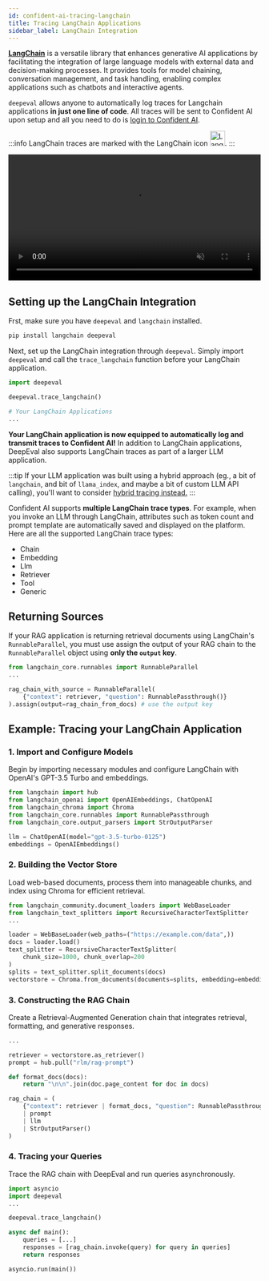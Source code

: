 ```yaml
---
id: confident-ai-tracing-langchain
title: Tracing LangChain Applications
sidebar_label: LangChain Integration
---
```


[**LangChain**](https://www.langchain.com/) is a versatile library that enhances generative AI applications by facilitating the integration of large language models with external data and decision-making processes. It provides tools for model chaining, conversation management, and task handling, enabling complex applications such as chatbots and interactive agents.

`deepeval` allows anyone to automatically log traces for Langchain applications **in just one line of code**. All traces will be sent to Confident AI upon setup and all you need to do is [login to Confident AI](/confident-ai/confident-ai-introduction#login-to-confident-ai).

:::info
LangChain traces are marked with the LangChain icon <img src="https://confident-bucket.s3.amazonaws.com/langchain.svg" alt="LangChain" width="30px"/>.
:::

<video width="100%" autoPlay loop muted playsInlines>
  <source
    src="https://confident-bucket.s3.amazonaws.com/langchain.mp4"
    type="video/mp4"
  />
</video>

## Setting up the LangChain Integration

Frst, make sure you have `deepeval` and `langchain` installed.

```bash
pip install langchain deepeval
```

Next, set up the LangChain integration through `deepeval`. Simply import `deepeval` and call the `trace_langchain` function before your LangChain application.

```python
import deepeval

deepeval.trace_langchain()

# Your LangChain Applications
...
```

**Your LangChain application is now equipped to automatically log and transmit traces to Confident AI!** In addition to LangChain applications, DeepEval also supports LangChain traces as part of a larger LLM application.

:::tip
If your LLM application was built using a hybrid approach (eg., a bit of `langchain`, and bit of `llama_index`, and maybe a bit of custom LLM API calling), you'll want to consider [hybrid tracing instead.](/confident-ai/confident-ai-tracing#full-advanced-hybrid-tracing-example)
:::

Confident AI supports **multiple LangChain trace types**. For example, when you invoke an LLM through LangChain, attributes such as token count and prompt template are automatically saved and displayed on the platform. Here are all the supported LangChain trace types:

- Chain
- Embedding
- Llm
- Retriever
- Tool
- Generic

## Returning Sources

If your RAG application is returning retrieval documents using LangChain's `RunnableParallel`, you must use assign the output of your RAG chain to the `RunnableParallel` object using **only the `output` key**.

```python
from langchain_core.runnables import RunnableParallel
...

rag_chain_with_source = RunnableParallel(
    {"context": retriever, "question": RunnablePassthrough()}
).assign(output=rag_chain_from_docs) # use the output key
```

## Example: Tracing your LangChain Application

### 1. Import and Configure Models

Begin by importing necessary modules and configure LangChain with OpenAI's GPT-3.5 Turbo and embeddings.

```python
from langchain import hub
from langchain_openai import OpenAIEmbeddings, ChatOpenAI
from langchain_chroma import Chroma
from langchain_core.runnables import RunnablePassthrough
from langchain_core.output_parsers import StrOutputParser

llm = ChatOpenAI(model="gpt-3.5-turbo-0125")
embeddings = OpenAIEmbeddings()
```

### 2. Building the Vector Store

Load web-based documents, process them into manageable chunks, and index using Chroma for efficient retrieval.

```python
from langchain_community.document_loaders import WebBaseLoader
from langchain_text_splitters import RecursiveCharacterTextSplitter
...

loader = WebBaseLoader(web_paths=("https://example.com/data",))
docs = loader.load()
text_splitter = RecursiveCharacterTextSplitter(
    chunk_size=1000, chunk_overlap=200
)
splits = text_splitter.split_documents(docs)
vectorstore = Chroma.from_documents(documents=splits, embedding=embeddings)
```

### 3. Constructing the RAG Chain

Create a Retrieval-Augmented Generation chain that integrates retrieval, formatting, and generative responses.

```python
...

retriever = vectorstore.as_retriever()
prompt = hub.pull("rlm/rag-prompt")

def format_docs(docs):
    return "\n\n".join(doc.page_content for doc in docs)

rag_chain = (
    {"context": retriever | format_docs, "question": RunnablePassthrough()}
    | prompt
    | llm
    | StrOutputParser()
)
```

### 4. Tracing your Queries

Trace the RAG chain with DeepEval and run queries asynchronously.

```python
import asyncio
import deepeval
...

deepeval.trace_langchain()

async def main():
    queries = [...]
    responses = [rag_chain.invoke(query) for query in queries]
    return responses

asyncio.run(main())
```
